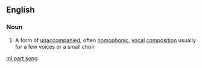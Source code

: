==English==

===Noun===
{{wikipedia}}
{{en-noun|head=[[part]] [[song]]}}

# {{lb|en|music}} A form of [[unaccompanied]], often [[homophonic]], [[vocal]] [[composition]] usually for a few voices or a small choir

[[ml:part song]]